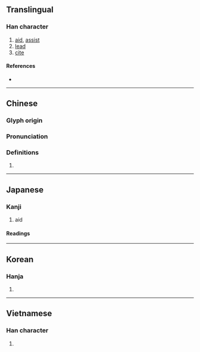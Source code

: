 {{character info/new}}
==Translingual==

===Han character===
{{Han char|rn=64|rad=手|as=09|sn=12|four=52047|canj=QBME|ids=⿰扌爰}}

# [[aid]], [[assist]]
# [[lead]]
# [[cite]]

====References====
* {{Han ref|kx=0445.020|dkj=12407|dj=0795.180|hdz=31921.050|uh=63F4|ud=25588|bh=B4A9|bd=46249}}

----

==Chinese==
{{zh-forms}}

===Glyph origin===
{{Han etym}}

===Pronunciation===
{{zh-pron
|m=yuán
|c=wun4,jyun4,jyun6
|h=pfs=
|md=
|mn=qz:oân/tw,xm,zz:oān/twv,xm:hoān/qz:oan/xm,zz:hōaⁿ
|mn_note=oân/oān/hoān - literary; hoāⁿ - vernacular; oan - vernacular (俗)
|w=
|mc=y
|oc=y
|cat=
}}

===Definitions===
{{zh-hanzi}}

# {{rfdef|lang=zh}}

----

==Japanese==

===Kanji===
{{ja-kanji|grade=c|rs=手09}}

# aid

====Readings====
{{ja-readings
|goon=えん, おん
|kanon=えん
|kun=たす-ける, ひ-く, たすけ
}}

----

==Korean==

===Hanja===
{{ko-hanja|hangeul=원|eumhun=|rv=won|mr=wŏn|y=wen}}

# {{defn|lang=ko|sort=手09}}

----

==Vietnamese==

===Han character===
{{vi-hantu|[[viện]], [[vén]], [[vẹn]], [[vẻn]], [[vịn]], [[vin]], [[vờn]]|rs=手09}}

# {{defn|lang=vi}}
